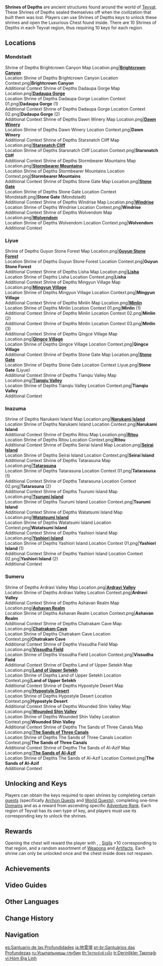 {{Stub|Add Location Context}}
{{Terminology Infobox
|image        = Shrine of Depths.png
|world        = Teyvat
|type         = Exploration
}}
'''Shrines of Depths''' are ancient structures found around the world of [[Teyvat]]. These Shrines of Depths sealed themselves off when the civilization that built them was lost. Players can use Shrines of Depths keys to unlock these shrines and open the Luxurious Chest found inside. There are 10 Shrines of Depths in each Teyvat region, thus requiring 10 keys for each region.

==Locations==
===Mondstadt===
<gallery>
Shrine of Depths Brightcrown Canyon Map Location.png|'''[[Brightcrown Canyon]]'''<br />Location
Shrine of Depths Brightcrown Canyon Location Context.png|'''Brightcrown Canyon'''<br />Additional Context
Shrine of Depths Dadaupa Gorge Map Location.png|'''[[Dadaupa Gorge]]'''<br />Location
Shrine of Depths Dadaupa Gorge Location Context 01.png|'''Dadaupa Gorge''' (1)<br />Additional Context
Shrine of Depths Dadaupa Gorge Location Context 02.png|'''Dadaupa Gorge''' (2)<br />Additional Context
Shrine of Depths Dawn Winery Map Location.png|'''[[Dawn Winery]]'''<br />Location
Shrine of Depths Dawn Winery Location Context.png|'''Dawn Winery'''<br />Additional Context
Shrine of Depths Starsnatch Cliff Map Location.png|'''[[Starsnatch Cliff]]'''<br />Location
Shrine of Depths Starsnatch Cliff Location Context.png|'''Starsnatch Cliff'''<br />Additional Context
Shrine of Depths Stormbearer Mountains Map Location.png|'''[[Stormbearer Mountains]]'''<br />Location
Shrine of Depths Stormbearer Mountains Location Context.png|'''Stormbearer Mountains'''<br />Additional Context
Shrine of Depths Stone Gate Map Location.png|'''[[Stone Gate]]'''<br />Location
Shrine of Depths Stone Gate Location Context Mondstadt.png|'''Stone Gate''' (Mondstadt)<br />Additional Context
Shrine of Depths Windrise Map Location.png|'''[[Windrise]]'''<br />Location
Shrine of Depths Windrise Location Context.png|'''Windrise'''<br />Additional Context
Shrine of Depths Wolvendom Map Location.png|'''[[Wolvendom]]'''<br />Location
Shrine of Depths Wolvendom Location Context.png|'''Wolvendom'''<br />Additional Context
</gallery>

===Liyue===
<gallery>
Shrine of Depths Guyun Stone Forest Map Location.png|'''[[Guyun Stone Forest]]'''<br />Location
Shrine of Depths Guyun Stone Forest Location Context.png|'''Guyun Stone Forest'''<br />Additional Context
Shrine of Depths Lisha Map Location.png|'''[[Lisha]]'''<br />Location
Shrine of Depths Lisha Location Context.png|'''Lisha'''<br />Additional Context
Shrine of Depths Mingyun Village Map Location.png|'''[[Mingyun Village]]'''<br />Location
Shrine of Depths Mingyun Village Location Context.png|'''Mingyun Village'''<br />Additional Context
Shrine of Depths Minlin Map Location.png|'''[[Minlin]]'''<br />Location
Shrine of Depths Minlin Location Context 01.png|'''Minlin''' (1)<br />Additional Context
Shrine of Depths Minlin Location Context 02.png|'''Minlin''' (2)<br />Additional Context
Shrine of Depths Minlin Location Context 03.png|'''Minlin''' (3)<br />Additional Context
Shrine of Depths Qingce Village Map Location.png|'''[[Qingce Village]]'''<br />Location
Shrine of Depths Qingce Village Location Context.png|'''Qingce Village'''<br />Additional Context
Shrine of Depths Stone Gate Map Location.png|'''[[Stone Gate]]'''<br />Location
Shrine of Depths Stone Gate Location Context Liyue.png|'''Stone Gate''' (Liyue)<br />Additional Context
Shrine of Depths Tianqiu Valley Map Location.png|'''[[Tianqiu Valley]]'''<br />Location
Shrine of Depths Tianqiu Valley Location Context.png|'''Tianqiu Valley'''<br />Additional Context
</gallery>

===Inazuma===
<gallery>
Shrine of Depths Narukami Island Map Location.png|'''[[Narukami Island]]'''<br />Location
Shrine of Depths Narukami Island Location Context.png|'''Narukami Island'''<br />Additional Context
Shrine of Depths Ritou Map Location.png|'''[[Ritou]]'''<br />Location
Shrine of Depths Ritou Location Context.png|'''Ritou'''<br />Additional Context
Shrine of Depths Seirai Island Map Location.png|'''[[Seirai Island]]'''<br />Location
Shrine of Depths Seirai Island Location Context.png|'''Seirai Island'''<br />Additional Context
Shrine of Depths Tatarasuna Map Location.png|'''[[Tatarasuna]]'''<br />Location
Shrine of Depths Tatarasuna Location Context 01.png|'''Tatarasuna''' (1)<br />Additional Context
Shrine of Depths Tatarasuna Location Context 02.png|'''Tatarasuna''' (2)<br />Additional Context
Shrine of Depths Tsurumi Island Map Location.png|'''[[Tsurumi Island]]'''<br />Location
Shrine of Depths Tsurumi Island Location Context.png|'''Tsurumi Island'''<br />Additional Context
Shrine of Depths Watatsumi Island Map Location.png|'''[[Watatsumi Island]]'''<br />Location
Shrine of Depths Watatsumi Island Location Context.png|'''Watatsumi Island'''<br />Additional Context
Shrine of Depths Yashiori Island Map Location.png|'''[[Yashiori Island]]'''<br />Location
Shrine of Depths Yashiori Island Location Context 01.png|'''Yashiori Island''' (1)<br />Additional Context
Shrine of Depths Yashiori Island Location Context 02.png|'''Yashiori Island''' (2)<br />Additional Context
</gallery>

===Sumeru===
<gallery>
Shrine of Depths Ardravi Valley Map Location.png|'''[[Ardravi Valley]]'''<br />Location
Shrine of Depths Ardravi Valley Location Context.png|'''Ardravi Valley'''<br />Additional Context
Shrine of Depths Ashavan Realm Map Location.png|'''[[Ashavan Realm]]'''<br />Location
Shrine of Depths Ashavan Realm Location Context.png|'''Ashavan Realm'''<br />Additional Context
Shrine of Depths Chatrakam Cave Map Location.png|'''[[Chatrakam Cave]]'''<br />Location
Shrine of Depths Chatrakam Cave Location Context.png|'''Chatrakam Cave'''<br />Additional Context
Shrine of Depths Vissudha Field Map Location.png|'''[[Vissudha Field]]'''<br />Location
Shrine of Depths Vissudha Field Location Context.png|'''Vissudha Field'''<br />Additional Context
Shrine of Depths Land of Upper Setekh Map Location.png|'''[[Land of Upper Setekh]]'''<br />Location
Shrine of Depths Land of Upper Setekh Location Context.png|'''Land of Upper Setekh'''<br />Additional Context
Shrine of Depths Hypostyle Desert Map Location.png|'''[[Hypostyle Desert]]'''<br />Location
Shrine of Depths Hypostyle Desert Location Context.png|'''Hypostyle Desert'''<br />Additional Context
Shrine of Depths Wounded Shin Valley Map Location.png|'''[[Wounded Shin Valley]]'''<br />Location
Shrine of Depths Wounded Shin Valley Location Context.png|'''Wounded Shin Valley'''<br />Additional Context
Shrine of Depths The Sands of Three Canals Map Location.png|'''[[The Sands of Three Canals]]'''<br />Location
Shrine of Depths The Sands of Three Canals Location Context.png|'''The Sands of Three Canals'''<br />Additional Context
Shrine of Depths The Sands of Al-Azif Map Location.png|'''[[The Sands of Al-Azif]]'''<br />Location
Shrine of Depths The Sands of Al-Azif Location Context.png|'''The Sands of Al-Azif'''<br />Additional Context
</gallery>

==Unlocking and Keys==
Players can obtain the keys required to open shrines by completing certain [[quest]]s (specifically [[Archon Quests]] and [[World Quests]]), completing one-time [[Domains]] and as a reward from ascending specific [[Adventure Rank]]. Each region of Teyvat has its own type of key, and players must use its corresponding key to unlock the shrines.
{{Items by Category List|Shrine of Depths Keys}}

==Rewards==
Opening the chest will reward the player with {{Item|Primogem|30|text=Primogems|x=40}}, {{Item|Adventure EXP|30|x=60}}, [[Sigils]] ×10 corresponding to that region, and a random assortment of [[Weapons]] and [[Artifacts]].
Each shrine can only be unlocked once and the chest inside does not respawn.

==Achievements==
{{Achievement Topic Table|topic=Shrines of Depths}}

==Video Guides==
{{EVT
|video1   = https://youtu.be/39ihV_wqJRs
|caption1 = Shrine of Depth Sumeru: All Location

|video2   = https://youtu.be/kwRplMGUu6I
|caption2 = Liyue Shrine of Depths Guide
}}

==Other Languages==
{{Other Languages
|en      = Shrine of Depths
|zhs     = 地灵龛
|zhs_rm  = Dì Líng Kān
|zht     = 地靈龕
|zht_rm  = Dì Líng Kān
|zh_tl   = Earth Spirit Shrine
|ja      = 地霊壇
|ja_rm   = Chireidan
|ja_tl   = Earth Spirit Altar
|ko      = 지령 감실
|ko_rm   = Jiryeong Gamsil
|ko_tl   = Earth Spirit Tabernacle
|es      = Santuario de las Profundidades
|es_tl   = Shrine of the Depths
|fr      = Sanctuaire des profondeurs
|fr_tl   = Shrine of the Depths
|ru      = Усыпальница глубин
|ru_tl   = Shrine of Depths
|th      = Shrine of Depths
|vi      = Đền {{tt|Địa Linh|地靈}}
|vi_tl   = Earth Spirit Temple
|de      = Schrein der Tiefe
|de_tl   = Shrine of the Depths
|id      = Shrine of Depths
|pt      = Santuário das Profundezas
|pt_tl   = Shrine of Depths
|tr      = Derinlikler Tapınağı
|tr_tl   = Shrine of Depths
|it      = Santuario delle Profondità
|it_tl   = Sanctuary of Depths
}}

==Change History==
{{Change History|1.0}}

==Navigation==
{{Exploration Navbox|Systems|state=collapsed}}
{{Genshin Navbox}}

[[es:Santuario de las Profundidades]]
[[ja:地霊壇]]
[[pt-br:Santuários das Profundezas]]
[[ru:Усыпальницы глубин]]
[[th:วิหารแห่งห้วงลึก]]
[[tr:Derinlikler Tapınağı]]
[[vi:Hòm Địa Linh]]